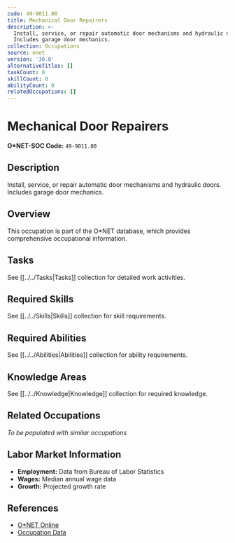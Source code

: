 ```yaml
---
code: 49-9011.00
title: Mechanical Door Repairers
description: >-
  Install, service, or repair automatic door mechanisms and hydraulic doors.
  Includes garage door mechanics.
collection: Occupations
source: onet
version: '30.0'
alternativeTitles: []
taskCount: 0
skillCount: 0
abilityCount: 0
relatedOccupations: []
---
```

# Mechanical Door Repairers

**O*NET-SOC Code:** `49-9011.00`

## Description

Install, service, or repair automatic door mechanisms and hydraulic doors. Includes garage door mechanics.

## Overview

This occupation is part of the O*NET database, which provides comprehensive occupational information.

## Tasks

See [[../../Tasks|Tasks]] collection for detailed work activities.

## Required Skills

See [[../../Skills|Skills]] collection for skill requirements.

## Required Abilities

See [[../../Abilities|Abilities]] collection for ability requirements.

## Knowledge Areas

See [[../../Knowledge|Knowledge]] collection for required knowledge.

## Related Occupations

*To be populated with similar occupations*

## Labor Market Information

- **Employment:** Data from Bureau of Labor Statistics
- **Wages:** Median annual wage data
- **Growth:** Projected growth rate

## References

- [O*NET Online](https://www.onetonline.org/link/summary/49-9011.00)
- [Occupation Data](https://www.onetcenter.org/)
